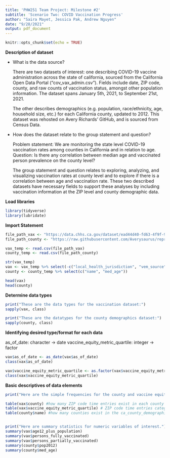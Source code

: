 ```yaml
---
title: 'PHW251 Team Project: Milestone #2'
subtitle: 'Scenario Two: COVID Vaccination Progress'
author: "Saira Mayet, Jessica Pak, Andrew Nguyen"
date: "9/28/2021"
output: pdf_document
---
```


```r
knitr::opts_chunk$set(echo = TRUE)
```

**Description of dataset**

- What is the data source?


    There are two datasets of interest: one describing COVID-19 vaccine administration across the state of california, sourced from the California Open Data Portal ("cov_vax_admin.csv"). Fields include date, ZIP code, county, and raw counts of vaccination status, amongst other population information. The dataset spans January 5th, 2021, to September 21st, 2021. 
    
    The other describes demographics (e.g. population, race/ethnicity, age, household size, etc.) for each California county, updated to 2012. This dataset was rehosted on Avery Richards' GitHub, and is sourced from Census Data.
    
    
- How does the dataset relate to the group statement and question?

    
    Problem statement: We are monitoring the state level COVID-19 vaccination rates among counties in California and in relation to age.  
    Question: Is there any correlation between median age and vaccinated person prevalence on the county level?

    The group statement and question relates to exploring, analyzing, and visualizing vaccination rates at county level and to explore if there is a correlation between age and vaccination rate. These two described datasets have necessary fields to support these analyses by including vaccination information at the ZIP level and county demographic data. 

**Load libraries**
```r
library(tidyverse)
library(lubridate)
```

**Import Statement**

```r
file_path_vax <- "https://data.chhs.ca.gov/dataset/ead44d40-fd63-4f9f-950a-3b0111074de8/resource/ec32eece-7474-4488-87f0-6e91cb577458/download/covid19vaccinesbyzipcode_test.csv"
file_path_county <- "https://raw.githubusercontent.com/Averysaurus/reproducable_examples-/main/ca_county_demographics.csv"

vax_temp <- read.csv(file_path_vax)
county_temp <- read.csv(file_path_county)

str(vax_temp)
vax <- vax_temp %>% select(-c("local_health_jurisdiction", "vem_source", 10:13))
county <- county_temp %>% select(c("name", "med_age"))

head(vax)
head(county)
```
**Determine data types**

```r
print("These are the data types for the vaccination dataset:")
sapply(vax, class)

print("These are the datatypes for the county demographics dataset:")
sapply(county, class)

```
**Identifying desired type/format for each data**

as_of_date: character -> date
vaccine_equity_metric_quartile: integer -> factor
```r
vax$as_of_date <- as_date(vax$as_of_date)
class(vax$as_of_date)

vax$vaccine_equity_metric_quartile <- as.factor(vax$vaccine_equity_metric_quartile)
class(vax$vaccine_equity_metric_quartile)
```

**Basic descriptives of data elements**

```r

print("Here are the simple frequencies for the county and vaccine equity metric (by quartile) variables.")

table(vax$county) #how many ZIP code time entries exist in each county
table(vax$vaccine_equity_metric_quartile) # ZIP code time entries categorized by vaccine equity metric (by quartile) 
table(county$name) #how many counties exist in the ca_county_demographic dataset


print("Here are summary statistics for numeric variables of interest.")
summary(vax$age12_plus_population)
summary(vax$persons_fully_vaccinated)
summary(vax$persons_partially_vaccinated)
summary(county$pop2012)
summary(county$med_age)
```

